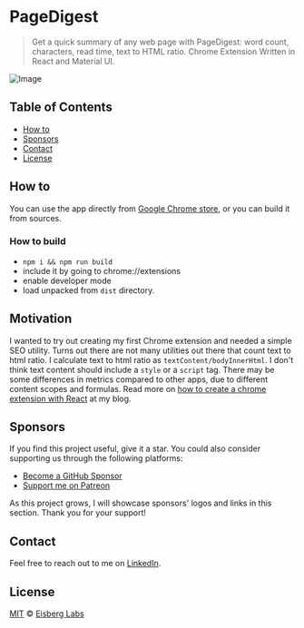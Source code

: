 # PageDigest

> Get a quick summary of any web page with PageDigest: word count, characters, read time, text to HTML ratio.
> Chrome Extension Written in React and Material UI.

![Image](./images/thumbnail.png)

## Table of Contents

- [How to](#how-to)
- [Sponsors](#sponsors)
- [Contact](#contact)
- [License](#license)

## How to
You can use the app directly from [Google Chrome store](https://chrome.google.com/webstore/detail/pagedigest/maalbmdhcneklfnppmlbhileahnmflpa),
or you can build it from sources.
### How to build
- `npm i && npm run build`
- include it by going to chrome://extensions
- enable developer mode
- load unpacked from `dist` directory.

## Motivation
I wanted to try out creating my first Chrome extension and needed a simple SEO utility.
Turns out there are not many utilities out there that count text to html ratio.
I calculate text to html ratio as `textContent/bodyInnerHtml`.
I don't think text content should include a `style` or a `script` tag.
There may be some differences in metrics compared to other apps,
due to different content scopes and formulas.
Read more on [how to create a chrome extension with React](https://www.amarjanica.com/first-attempt-at-building-a-simple-chrome-extension) at my blog.

## Sponsors

If you find this project useful, give it a star. You could also consider supporting us through the following platforms:
- [Become a GitHub Sponsor](https://github.com/sponsors/amarjanica)
- [Support me on Patreon](https://www.patreon.com/amarjanica)

As this project grows, I will showcase sponsors' logos and links in this section. Thank you for your support!

## Contact

Feel free to reach out to me on [LinkedIn](https://www.linkedin.com/in/anamarjanica/).

## License
[MIT](https://github.com/eisberg-labs/pagedigest/blob/main/LICENSE-MIT.md) © [Eisberg Labs](http://www.eisberg-labs.com)
